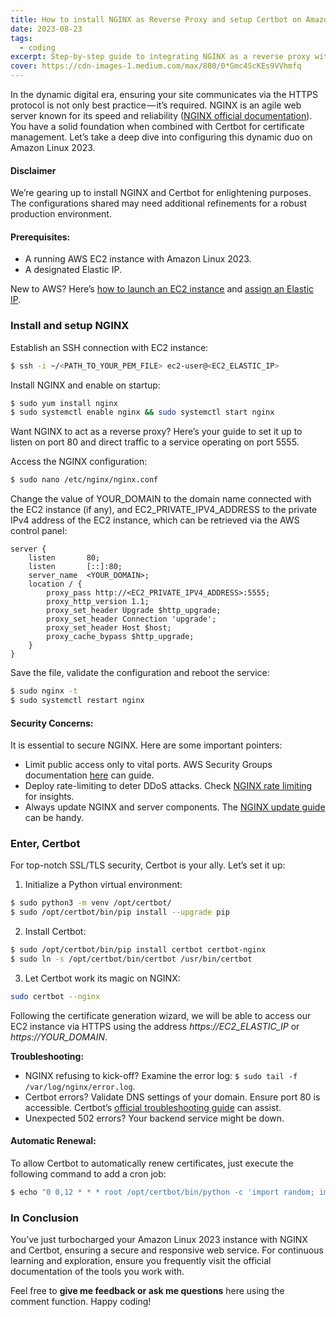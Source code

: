 ```yaml
---
title: How to install NGINX as Reverse Proxy and setup Certbot on Amazon Linux 2023
date: 2023-08-23
tags:
  - coding
excerpt: Step-by-step guide to integrating NGINX as a reverse proxy with Certbot on Amazon Linux 2023.
cover: https://cdn-images-1.medium.com/max/800/0*Gmc4ScKEs9VVhmfq
---
```


In the dynamic digital era, ensuring your site communicates via the HTTPS protocol is not only best practice — it’s required. NGINX is an agile web server known for its speed and reliability ([NGINX official documentation](https://docs.nginx.com/nginx/admin-guide/)). You have a solid foundation when combined with Certbot for certificate management. Let’s take a deep dive into configuring this dynamic duo on Amazon Linux 2023.

#### Disclaimer

We’re gearing up to install NGINX and Certbot for enlightening purposes. The configurations shared may need additional refinements for a robust production environment.

#### Prerequisites:

- A running AWS EC2 instance with Amazon Linux 2023.
- A designated Elastic IP.

New to AWS? Here’s [how to launch an EC2 instance](https://docs.aws.amazon.com/AWSEC2/latest/UserGuide/EC2_GetStarted.html) and [assign an Elastic IP](https://docs.aws.amazon.com/AWSEC2/latest/UserGuide/elastic-ip-addresses-eip.html).

### Install and setup NGINX

Establish an SSH connection with EC2 instance:

```bash
$ ssh -i ~/<PATH_TO_YOUR_PEM_FILE> ec2-user@<EC2_ELASTIC_IP>
```

Install NGINX and enable on startup:

```bash
$ sudo yum install nginx
$ sudo systemctl enable nginx && sudo systemctl start nginx
```

Want NGINX to act as a reverse proxy? Here’s your guide to set it up to listen on port 80 and direct traffic to a service operating on port 5555.

Access the NGINX configuration:

```bash
$ sudo nano /etc/nginx/nginx.conf
```

Change the value of YOUR_DOMAIN to the domain name connected with the EC2 instance (if any), and EC2_PRIVATE_IPV4_ADDRESS to the private IPv4 address of the EC2 instance, which can be retrieved via the AWS control panel:

```nginx
server {
    listen       80;
    listen       [::]:80;
    server_name  <YOUR_DOMAIN>;
    location / {
        proxy_pass http://<EC2_PRIVATE_IPV4_ADDRESS>:5555;
        proxy_http_version 1.1;
        proxy_set_header Upgrade $http_upgrade;
        proxy_set_header Connection 'upgrade';
        proxy_set_header Host $host;
        proxy_cache_bypass $http_upgrade;
    }
}
```

Save the file, validate the configuration and reboot the service:

```bash
$ sudo nginx -t
$ sudo systemctl restart nginx
```

#### Security Concerns:

It is essential to secure NGINX. Here are some important pointers:

- Limit public access only to vital ports. AWS Security Groups documentation [here](https://docs.aws.amazon.com/vpc/latest/userguide/VPC_SecurityGroups.html) can guide.
- Deploy rate-limiting to deter DDoS attacks. Check [NGINX rate limiting](https://www.nginx.com/blog/rate-limiting-nginx/) for insights.
- Always update NGINX and server components. The [NGINX update guide](https://www.nginx.com/resources/wiki/start/topics/tutorials/install/) can be handy.

### Enter, Certbot

For top-notch SSL/TLS security, Certbot is your ally. Let’s set it up:

1. Initialize a Python virtual environment:

```bash
$ sudo python3 -m venv /opt/certbot/
$ sudo /opt/certbot/bin/pip install --upgrade pip
```

2. Install Certbot:

```bash
$ sudo /opt/certbot/bin/pip install certbot certbot-nginx
$ sudo ln -s /opt/certbot/bin/certbot /usr/bin/certbot
```

3. Let Certbot work its magic on NGINX:

```bash
sudo certbot --nginx
```

Following the certificate generation wizard, we will be able to access our EC2 instance via HTTPS using the address _https://EC2_ELASTIC_IP_ or _https://YOUR_DOMAIN_.

**Troubleshooting:**

- NGINX refusing to kick-off? Examine the error log: `$ sudo tail -f /var/log/nginx/error.log`.
- Certbot errors? Validate DNS settings of your domain. Ensure port 80 is accessible. Certbot’s [official troubleshooting guide](https://certbot.eff.org/docs/using.html#problems-with-python-virtual-environment) can assist.
- Unexpected 502 errors? Your backend service might be down.

#### Automatic Renewal:

To allow Certbot to automatically renew certificates, just execute the following command to add a cron job:

```bash
$ echo "0 0,12 * * * root /opt/certbot/bin/python -c 'import random; import time; time.sleep(random.random() * 3600)' && sudo certbot renew -q" | sudo tee -a /etc/crontab > /dev/null
```

### In Conclusion

You’ve just turbocharged your Amazon Linux 2023 instance with NGINX and Certbot, ensuring a secure and responsive web service. For continuous learning and exploration, ensure you frequently visit the official documentation of the tools you work with.

Feel free to **give me feedback or ask me questions** here using the comment function. Happy coding!
